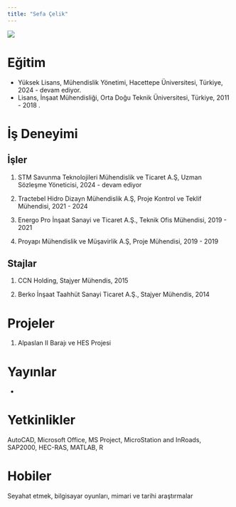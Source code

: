 ```yaml
---
title: "Sefa Çelik"
---
```


![](/assets/images/sefa.jpg){.right-padded}

# Eğitim

-   Yüksek Lisans, Mühendislik Yönetimi, Hacettepe Üniversitesi, Türkiye, 2024 - devam ediyor.
-   Lisans, İnşaat Mühendisliği, Orta Doğu Teknik Üniversitesi, Türkiye, 2011 - 2018 .

# İş Deneyimi

## İşler

1.  STM Savunma Teknolojileri Mühendislik ve Ticaret A.Ş, Uzman Sözleşme Yöneticisi, 2024 - devam ediyor

2.  Tractebel Hidro Dizayn Mühendislik A.Ş, Proje Kontrol ve Teklif Mühendisi, 2021 - 2024

3.  Energo Pro İnşaat Sanayi ve Ticaret A.Ş., Teknik Ofis Mühendisi, 2019 - 2021

4.  Proyapı Mühendislik ve Müşavirlik A.Ş, Proje Mühendisi, 2019 - 2019

## Stajlar

1.  CCN Holding, Stajyer Mühendis, 2015

2.  Berko İnşaat Taahhüt Sanayi Ticaret A.Ş., Stajyer Mühendis, 2014

# Projeler

1.  Alpaslan II Barajı ve HES Projesi

# Yayınlar

-   

# Yetkinlikler

AutoCAD, Microsoft Office, MS Project, MicroStation and InRoads, SAP2000, HEC-RAS, MATLAB, R

# Hobiler

Seyahat etmek, bilgisayar oyunları, mimari ve tarihi araştırmalar
